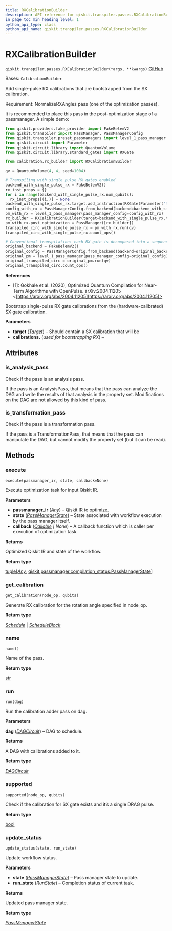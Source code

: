 ```yaml
---
title: RXCalibrationBuilder
description: API reference for qiskit.transpiler.passes.RXCalibrationBuilder
in_page_toc_min_heading_level: 1
python_api_type: class
python_api_name: qiskit.transpiler.passes.RXCalibrationBuilder
---
```


# RXCalibrationBuilder

<span id="qiskit.transpiler.passes.RXCalibrationBuilder" />

`qiskit.transpiler.passes.RXCalibrationBuilder(*args, **kwargs)` [GitHub](https://github.com/qiskit/qiskit/tree/stable/0.45/qiskit/transpiler/passes/calibration/rx_builder.py "view source code")

Bases: `CalibrationBuilder`

Add single-pulse RX calibrations that are bootstrapped from the SX calibration.

<Admonition title="Note" type="note">
  Requirement: NormalizeRXAngles pass (one of the optimization passes).
</Admonition>

It is recommended to place this pass in the post-optimization stage of a passmanager. A simple demo:

```python
from qiskit.providers.fake_provider import FakeBelemV2
from qiskit.transpiler import PassManager, PassManagerConfig
from qiskit.transpiler.preset_passmanagers import level_1_pass_manager
from qiskit.circuit import Parameter
from qiskit.circuit.library import QuantumVolume
from qiskit.circuit.library.standard_gates import RXGate

from calibration.rx_builder import RXCalibrationBuilder

qv = QuantumVolume(4, 4, seed=1004)

# Transpiling with single pulse RX gates enabled
backend_with_single_pulse_rx = FakeBelemV2()
rx_inst_props = {}
for i in range(backend_with_single_pulse_rx.num_qubits):
  rx_inst_props[(i,)] = None
backend_with_single_pulse_rx.target.add_instruction(RXGate(Parameter("theta")), rx_inst_props)
config_with_rx = PassManagerConfig.from_backend(backend=backend_with_single_pulse_rx)
pm_with_rx = level_1_pass_manager(pass_manager_config=config_with_rx)
rx_builder = RXCalibrationBuilder(target=backend_with_single_pulse_rx.target)
pm_with_rx.post_optimization = PassManager([rx_builder])
transpiled_circ_with_single_pulse_rx = pm_with_rx.run(qv)
transpiled_circ_with_single_pulse_rx.count_ops()

# Conventional transpilation: each RX gate is decomposed into a sequence with two SX gates
original_backend = FakeBelemV2()
original_config = PassManagerConfig.from_backend(backend=original_backend)
original_pm = level_1_pass_manager(pass_manager_config=original_config)
original_transpiled_circ = original_pm.run(qv)
original_transpiled_circ.count_ops()
```

**References**

*   \[1]: Gokhale et al. (2020), Optimized Quantum Compilation for Near-Term Algorithms with OpenPulse. arXiv:2004.11205 \<[https://arxiv.org/abs/2004.11205](https://arxiv.org/abs/2004.11205)>

Bootstrap single-pulse RX gate calibrations from the (hardware-calibrated) SX gate calibration.

**Parameters**

*   **target** ([*Target*](qiskit.transpiler.Target "qiskit.transpiler.Target")) – Should contain a SX calibration that will be
*   **calibrations.** (*used for bootstrapping RX*) –

## Attributes

<span id="qiskit.transpiler.passes.RXCalibrationBuilder.is_analysis_pass" />

### is\_analysis\_pass

Check if the pass is an analysis pass.

If the pass is an AnalysisPass, that means that the pass can analyze the DAG and write the results of that analysis in the property set. Modifications on the DAG are not allowed by this kind of pass.

<span id="qiskit.transpiler.passes.RXCalibrationBuilder.is_transformation_pass" />

### is\_transformation\_pass

Check if the pass is a transformation pass.

If the pass is a TransformationPass, that means that the pass can manipulate the DAG, but cannot modify the property set (but it can be read).

## Methods

### execute

<span id="qiskit.transpiler.passes.RXCalibrationBuilder.execute" />

`execute(passmanager_ir, state, callback=None)`

Execute optimization task for input Qiskit IR.

**Parameters**

*   **passmanager\_ir** ([*Any*](https://docs.python.org/3/library/typing.html#typing.Any "(in Python v3.12)")) – Qiskit IR to optimize.
*   **state** ([*PassManagerState*](qiskit.passmanager.PassManagerState "qiskit.passmanager.compilation_status.PassManagerState")) – State associated with workflow execution by the pass manager itself.
*   **callback** ([*Callable*](https://docs.python.org/3/library/collections.abc.html#collections.abc.Callable "(in Python v3.12)") *| None*) – A callback function which is caller per execution of optimization task.

**Returns**

Optimized Qiskit IR and state of the workflow.

**Return type**

[tuple](https://docs.python.org/3/library/stdtypes.html#tuple "(in Python v3.12)")\[[*Any*](https://docs.python.org/3/library/typing.html#typing.Any "(in Python v3.12)"), [qiskit.passmanager.compilation\_status.PassManagerState](qiskit.passmanager.PassManagerState "qiskit.passmanager.compilation_status.PassManagerState")]

### get\_calibration

<span id="qiskit.transpiler.passes.RXCalibrationBuilder.get_calibration" />

`get_calibration(node_op, qubits)`

Generate RX calibration for the rotation angle specified in node\_op.

**Return type**

[*Schedule*](qiskit.pulse.Schedule "qiskit.pulse.schedule.Schedule") | [*ScheduleBlock*](qiskit.pulse.ScheduleBlock "qiskit.pulse.schedule.ScheduleBlock")

### name

<span id="qiskit.transpiler.passes.RXCalibrationBuilder.name" />

`name()`

Name of the pass.

**Return type**

[str](https://docs.python.org/3/library/stdtypes.html#str "(in Python v3.12)")

### run

<span id="qiskit.transpiler.passes.RXCalibrationBuilder.run" />

`run(dag)`

Run the calibration adder pass on dag.

**Parameters**

**dag** ([*DAGCircuit*](qiskit.dagcircuit.DAGCircuit "qiskit.dagcircuit.dagcircuit.DAGCircuit")) – DAG to schedule.

**Returns**

A DAG with calibrations added to it.

**Return type**

[*DAGCircuit*](qiskit.dagcircuit.DAGCircuit "qiskit.dagcircuit.dagcircuit.DAGCircuit")

### supported

<span id="qiskit.transpiler.passes.RXCalibrationBuilder.supported" />

`supported(node_op, qubits)`

Check if the calibration for SX gate exists and it’s a single DRAG pulse.

**Return type**

[bool](https://docs.python.org/3/library/functions.html#bool "(in Python v3.12)")

### update\_status

<span id="qiskit.transpiler.passes.RXCalibrationBuilder.update_status" />

`update_status(state, run_state)`

Update workflow status.

**Parameters**

*   **state** ([*PassManagerState*](qiskit.passmanager.PassManagerState "qiskit.passmanager.compilation_status.PassManagerState")) – Pass manager state to update.
*   **run\_state** (*RunState*) – Completion status of current task.

**Returns**

Updated pass manager state.

**Return type**

[*PassManagerState*](qiskit.passmanager.PassManagerState "qiskit.passmanager.compilation_status.PassManagerState")

